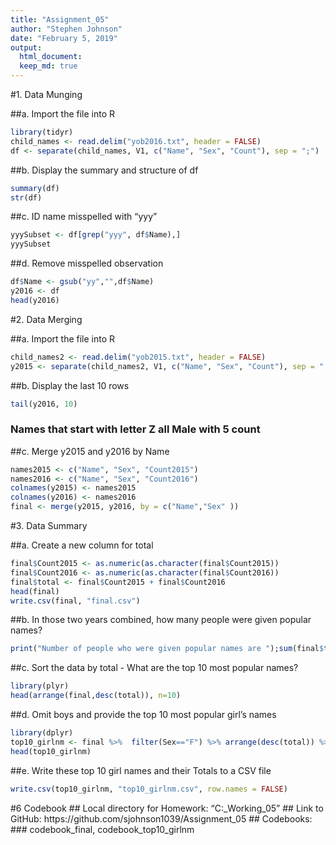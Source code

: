 ```yaml
---
title: "Assignment_05"
author: "Stephen Johnson"
date: "February 5, 2019"
output: 
  html_document:
  keep_md: true
---
```


#1. Data Munging

##a. Import the file into R
```R
library(tidyr)
child_names <- read.delim("yob2016.txt", header = FALSE)
df <- separate(child_names, V1, c("Name", "Sex", "Count"), sep = ";")
```
##b. Display the summary and structure of df
```R
summary(df)
str(df)
```
##c. ID name misspelled with "yyy"
```R
yyySubset <- df[grep("yyy", df$Name),]
yyySubset
```
##d. Remove misspelled observation
```R
df$Name <- gsub("yy","",df$Name)
y2016 <- df
head(y2016)
```
#2. Data Merging

##a. Import the file into R
```R
child_names2 <- read.delim("yob2015.txt", header = FALSE)
y2015 <- separate(child_names2, V1, c("Name", "Sex", "Count"), sep = ",")
```
##b. Display the last 10 rows
```R
tail(y2016, 10)
```
### Names that start with letter Z all Male with 5 count

##c. Merge y2015 and y2016 by Name
```R
names2015 <- c("Name", "Sex", "Count2015")
names2016 <- c("Name", "Sex", "Count2016")
colnames(y2015) <- names2015
colnames(y2016) <- names2016
final <- merge(y2015, y2016, by = c("Name","Sex" ))
```

#3.  Data Summary

##a. Create a new column for total
```R
final$Count2015 <- as.numeric(as.character(final$Count2015))
final$Count2016 <- as.numeric(as.character(final$Count2016))
final$total <- final$Count2015 + final$Count2016
head(final)
write.csv(final, "final.csv")
```
##b. In those two years combined, how many people were given popular names? 
```R
print("Number of people who were given popular names are ");sum(final$total)
```
##c. Sort the data by total - What are the top 10 most popular names?
```R
library(plyr)
head(arrange(final,desc(total)), n=10)
```
##d. Omit boys and provide the top 10 most popular girl's names
```R
library(dplyr)
top10_girlnm <- final %>%  filter(Sex=="F") %>% arrange(desc(total)) %>% head(10)
head(top10_girlnm)
```
##e. Write these top 10 girl names and their Totals to a CSV file
```R
write.csv(top10_girlnm, "top10_girlnm.csv", row.names = FALSE)
```

#6 Codebook
## Local directory for Homework:  "C:\Users\sj103\OneDrive\Documents\MSDS_Working\Assignment_05"
## Link to GitHub:  https://github.com/sjohnson1039/Assignment_05
## Codebooks:
### codebook_final, codebook_top10_girlnm